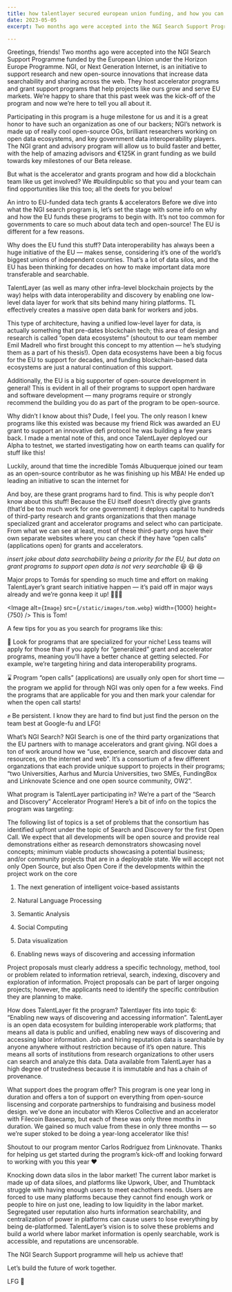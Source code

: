 ```yaml
---
title: how talentlayer secured european union funding, and how you can too
date: 2023-05-05
excerpt: Two months ago were accepted into the NGI Search Support Programme funded by the European Union under the Horizon Europe Programme. NGI is an initiative to support research and new open-source innovations that increase data searchability and sharing across the web.

---
```


Greetings, friends! Two months ago were accepted into the NGI Search Support Programme funded by the European Union under the Horizon Europe Programme. NGI, or Next Generation Internet, is an initiative to support research and new open-source innovations that increase data searchability and sharing across the web. They host accelerator programs and grant support programs that help projects like ours grow and serve EU markets. We’re happy to share that this past week was the kick-off of the program and now we’re here to tell you all about it.

Participating in this program is a huge milestone for us and it is a great honor to have such an organization as one of our backers; NGI’s network is made up of really cool open-source OGs, brilliant researchers working on open data ecosystems, and key government data interoperability players. The NGI grant and advisory program will allow us to build faster and better, with the help of amazing advisors and €125K in grant funding as we build towards key milestones of our Beta release.

But what is the accelerator and grants program and how did a blockchain team like us get involved? We #buildinpublic so that you and your team can find opportunities like this too; all the deets for you below!

An intro to EU-funded data tech grants & accelerators
Before we dive into what the NGI search program is, let’s set the stage with some info on why and how the EU funds these programs to begin with. It’s not too common for governments to care so much about data tech and open-source! The EU is different for a few reasons.

Why does the EU fund this stuff?
Data interoperability has always been a huge initiative of the EU — makes sense, considering it’s one of the world’s biggest unions of independent countries. That’s a lot of data silos, and the EU has been thinking for decades on how to make important data more transferable and searchable.

TalentLayer (as well as many other infra-level blockchain projects by the way) helps with data interoperability and discovery by enabling one low-level data layer for work that sits behind many hiring platforms. TL effectively creates a massive open data bank for workers and jobs.

This type of architecture, having a unified low-level layer for data, is actually something that pre-dates blockchain tech; this area of design and research is called “open data ecosystems” (shoutout to our team member Emil Madrell who first brought this concept to my attention — he’s studying them as a part of his thesis!). Open data ecosystems have been a big focus for the EU to support for decades, and funding blockchain-based data ecosystems are just a natural continuation of this support.

Additionally, the EU is a big supporter of open-source development in general! This is evident in all of their programs to support open hardware and software development — many programs require or strongly recommend the building you do as part of the program to be open-source.

Why didn’t I know about this?
Dude, I feel you. The only reason I knew programs like this existed was because my friend Rick was awarded an EU grant to support an innovative defi protocol he was building a few years back. I made a mental note of this, and once TalentLayer deployed our Alpha to testnet, we started investigating how on earth teams can qualify for stuff like this!

Luckily, around that time the incredible Tomás Albuquerque joined our team as an open-source contributor as he was finishing up his MBA! He ended up leading an initiative to scan the internet for

And boy, are these grant programs hard to find. This is why people don’t know about this stuff! Because the EU itself doesn’t directly give grants (that’d be too much work for one government) it deploys capital to hundreds of third-party research and grants organizations that then manage specialized grant and accelerator programs and select who can participate. From what we can see at least, most of these third-party orgs have their own separate websites where you can check if they have “open calls” (applications open) for grants and accelerators.

*insert joke about data searchability being a priority for the EU, but data on grant programs to support open data is not very searchable* 😆 😆 😆

Major props to Tomás for spending so much time and effort on making TalentLayer’s grant search initiative happen — it’s paid off in major ways already and we’re gonna keep it up! 👏👏👏

<Image
  alt={`Image`}
  src={`/static/images/tom.webp`}
  width={1000}
  height={750}
/>
This is Tom!

A few tips for you as you search for programs like this:

🔎 Look for programs that are specialized for your niche! Less teams will apply for those than if you apply for “generalized” grant and accelerator programs, meaning you’ll have a better chance at getting selected. For example, we’re targeting hiring and data interoperability programs.

⌛ Program “open calls” (applications) are usually only open for short time — the program we applid for through NGI was only open for a few weeks. Find the programs that are applicable for you and then mark your calendar for when the open call starts!

✊ Be persistent. I know they are hard to find but just find the person on the team best at Google-fu and LFG!

What’s NGI Search?
NGI Search is one of the third party organizations that the EU partners with to manage accelerators and grant giving. NGI does a ton of work around how we “use, experience, search and discover data and resources, on the internet and web”. It’s a consortium of a few different organzations that each provide unique support to projects in their programs; “two Universities, Aarhus and Murcia Universities, two SMEs, FundingBox and Linknovate Science and one open source community, OW2”.

What program is TalentLayer participating in?
We’re a part of the “Search and Discovery” Accelerator Program! Here’s a bit of info on the topics the program was targeting:

The following list of topics is a set of problems that the consortium has identified upfront under the topic of Search and Discovery for the first Open Call. We expect that all developments will be open source and provide real demonstrations either as research demonstrators showcasing novel concepts; minimum viable products showcasing a potential business; and/or community projects that are in a deployable state. We will accept not only Open Source, but also Open Core if the developments within the project work on the core

1. The next generation of intelligent voice-based assistants

2. Natural Language Processing

3. Semantic Analysis

4. Social Computing

5. Data visualization

6. Enabling news ways of discovering and accessing information

Project proposals must clearly address a specific technology, method, tool or problem related to information retrieval, search, indexing, discovery and exploration of information. Project proposals can be part of larger ongoing projects; however, the applicants need to identify the specific contribution they are planning to make.

How does TalentLayer fit the program?
Talentlayer fits into topic 6: “Enabling new ways of discovering and accessing information”. TalentLayer is an open data ecosystem for building interoperable work platforms; that means all data is public and unified, enabling new ways of discovering and accessing labor information. Job and hiring reputation data is searchable by anyone anywhere without restriction because of it’s open nature. This means all sorts of institutions from research organizations to other users can search and analyze this data. Data available from TalentLayer has a high degree of trustedness because it is immutable and has a chain of provenance.

What support does the program offer?
This program is one year long in duration and offers a ton of support on everything from open-source liscensing and corporate partnerships to fundraising and business model design. we’ve done an incubator with Kleros Collective and an accelerator with Filecoin Basecamp, but each of these was only three months in duration. We gained so much value from these in only three months — so we’re super stoked to be doing a year-long accelerator like this!

Shoutout to our program mentor Carlos Rodríguez from Linknovate. Thanks for helping us get started during the program’s kick-off and looking forward to working with you this year ❤️

Knocking down data silos in the labor market!
The current labor market is made up of data siloes, and platforms like Upwork, Uber, and Thumbtack struggle with having enough users to meet eachothers needs. Users are forced to use many platforms because they cannot find enough work or people to hire on just one, leading to low liquidity in the labor market. Segregated user reputation also hurts information searchability, and centralization of power in platforms can cause users to lose everything by being de-platformed. TalentLayer’s vision is to solve these problems and build a world where labor market information is openly searchable, work is accessible, and reputations are uncensorable.

The NGI Search Support programme will help us achieve that!

Let’s build the future of work together.

LFG 🚀